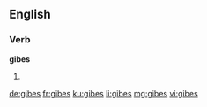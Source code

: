 ==English==

===Verb===
'''gibes'''

# {{en-third-person singular of|gibe}}

[[de:gibes]]
[[fr:gibes]]
[[ku:gibes]]
[[li:gibes]]
[[mg:gibes]]
[[vi:gibes]]